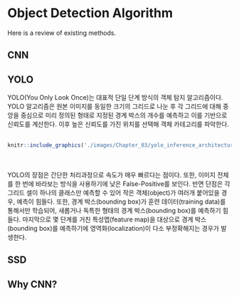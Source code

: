 # Object Detection Algorithm

Here is a review of existing methods.

## CNN

## YOLO

YOLO(You Only Look Once)는 대표적 단일 단계 방식의 객체 탐지 알고리즘이다. 
YOLO 알고리즘은 원본 이미지를 동일한 크기의 그리드로 나눈 후 각 그리드에 대해 
중앙을 중심으로 미리 정의된 형태로 지정된 경계 박스의 개수를 예측하고
이를 기반으로 신뢰도를 계산한다. 이후 높은 신뢰도를 가진 위치를 선택해
객체 카테고리를 파악한다.
<br>
<br>
```{r fig.align = 'center', echo = F}
knitr::include_graphics('./images/Chapter_03/yolo_inference_architecture.jpg')
```
<br>
<br>
YOLO의 장점은 간단한 처리과정으로 속도가 매우 빠르다는 점이다. 또한, 이미지
전체를 한 번에 바라보는 방식을 사용하기에 낮은 False-Positive를 보인다.
반면 단점은 각 그리드 셀이 하나의 클래스만 예측할 수 있어 작은 객체(object)가
여러개 붙어있을 경우, 예측이 힘들다. 또한, 경계 박스(bounding box)가
훈련 데이터(training data)를 통해서만 학습되어, 새롭거나 독특한 형태의 
경계 박스(bounding box)를 예측하기 힘들다. 마지막으로 몇 단계를 거친
특성맵(feature map)을 대상으로 경계 박스(bounding box)를 예측하기에
영역화(localization)이 다소 부정확해지는 경우가 발생한다.


## SSD

## Why CNN?
